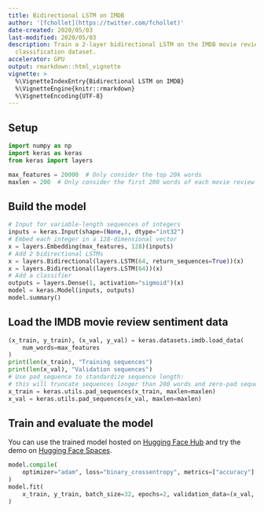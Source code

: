 ```yaml
---
title: Bidirectional LSTM on IMDB
author: '[fchollet](https://twitter.com/fchollet)'
date-created: 2020/05/03
last-modified: 2020/05/03
description: Train a 2-layer bidirectional LSTM on the IMDB movie review sentiment
  classification dataset.
accelerator: GPU
output: rmarkdown::html_vignette
vignette: >
  %\VignetteIndexEntry{Bidirectional LSTM on IMDB}
  %\VignetteEngine{knitr::rmarkdown}
  %\VignetteEncoding{UTF-8}
---
```


## Setup

```python
import numpy as np
import keras as keras
from keras import layers

max_features = 20000  # Only consider the top 20k words
maxlen = 200  # Only consider the first 200 words of each movie review
```

## Build the model

```python
# Input for variable-length sequences of integers
inputs = keras.Input(shape=(None,), dtype="int32")
# Embed each integer in a 128-dimensional vector
x = layers.Embedding(max_features, 128)(inputs)
# Add 2 bidirectional LSTMs
x = layers.Bidirectional(layers.LSTM(64, return_sequences=True))(x)
x = layers.Bidirectional(layers.LSTM(64))(x)
# Add a classifier
outputs = layers.Dense(1, activation="sigmoid")(x)
model = keras.Model(inputs, outputs)
model.summary()
```

## Load the IMDB movie review sentiment data

```python
(x_train, y_train), (x_val, y_val) = keras.datasets.imdb.load_data(
    num_words=max_features
)
print(len(x_train), "Training sequences")
print(len(x_val), "Validation sequences")
# Use pad_sequence to standardize sequence length:
# this will truncate sequences longer than 200 words and zero-pad sequences shorter than 200 words.
x_train = keras.utils.pad_sequences(x_train, maxlen=maxlen)
x_val = keras.utils.pad_sequences(x_val, maxlen=maxlen)
```

## Train and evaluate the model

You can use the trained model hosted on [Hugging Face Hub](https://huggingface.co/keras-io/bidirectional-lstm-imdb)
and try the demo on [Hugging Face Spaces](https://huggingface.co/spaces/keras-io/bidirectional_lstm_imdb).

```python
model.compile(
    optimizer="adam", loss="binary_crossentropy", metrics=["accuracy"]
)
model.fit(
    x_train, y_train, batch_size=32, epochs=2, validation_data=(x_val, y_val)
)
```
